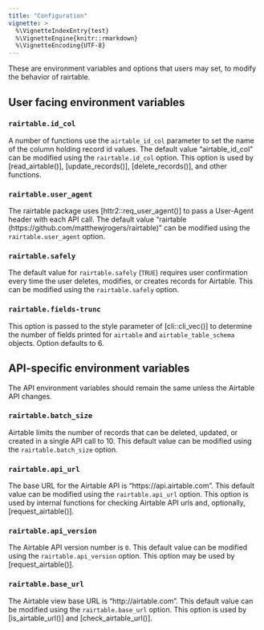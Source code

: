 ```yaml
---
title: "Configuration"
vignette: >
  %\VignetteIndexEntry{test}
  %\VignetteEngine{knitr::rmarkdown}
  %\VignetteEncoding{UTF-8}
---
```


These are environment variables and options that users may set, to modify the behavior of rairtable.

## User facing environment variables

### `rairtable.id_col`

A number of functions use the `airtable_id_col` parameter to set the name of the column holding record id values. The default value "airtable_id_col" can be modified using the `rairtable.id_col` option. This option is used by [read_airtable()], [update_records()], [delete_records()], and other functions.

### `rairtable.user_agent`

The rairtable package uses [httr2::req_user_agent()] to pass a User-Agent header with each API call. The default value "rairtable (https://github.com/matthewjrogers/rairtable)" can be modified using the  `rairtable.user_agent` option.

### `rairtable.safely`

The default value for `rairtable.safely` (`TRUE`) requires user confirmation every time the user deletes, modifies, or creates records for Airtable. This can be modified using the `rairtable.safely` option.

### `rairtable.fields-trunc`

This option is passed to the style parameter of [cli::cli_vec()] to determine the number of fields printed for `airtable` and `airtable_table_schema` objects. Option defaults to 6.

## API-specific environment variables

The API environment variables should remain the same unless the Airtable API changes.

### `rairtable.batch_size`

Airtable limits the number of records that can be deleted, updated, or created in a single API call to 10. This default value can be modified using the `rairtable.batch_size` option.

### `rairtable.api_url`

The base URL for the Airtable API is "https://api.airtable.com". This default value can be modified using the `rairtable.api_url` option. This option is used by internal functions for checking Airtable API urls and, optionally, [request_airtable()].

### `rairtable.api_version`

The Airtable API version number is `0`. This default value can be modified using
the `rairtable.api_version` option. This option may be used by
[request_airtable()].

### `rairtable.base_url`

The Airtable view base URL is "http://airtable.com". This default value can be modified using the `rairtable.base_url` option. This option is used by [is_airtable_url()] and [check_airtable_url()].
